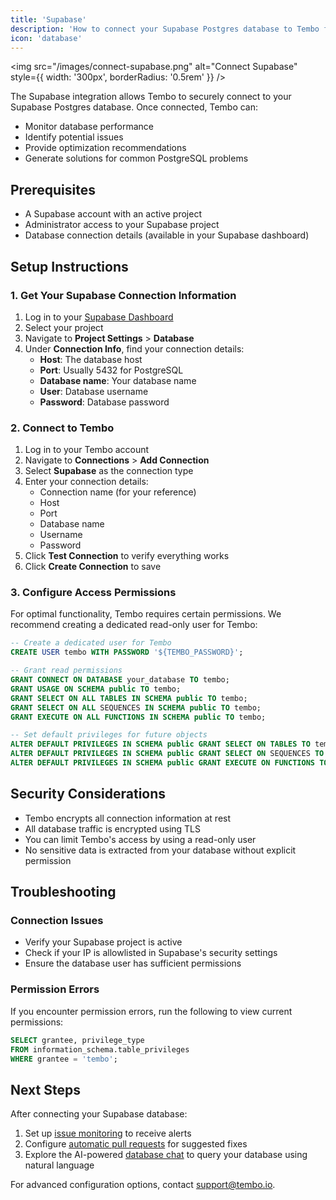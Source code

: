 ```yaml
---
title: 'Supabase'
description: 'How to connect your Supabase Postgres database to Tembo for AI-powered monitoring, optimization, and issue resolution.'
icon: 'database'
---
```


<img
	src="/images/connect-supabase.png"
	alt="Connect Supabase"
	style={{ width: '300px', borderRadius: '0.5rem' }}
/>

The Supabase integration allows Tembo to securely connect to your Supabase Postgres database. Once connected, Tembo can:

- Monitor database performance
- Identify potential issues
- Provide optimization recommendations
- Generate solutions for common PostgreSQL problems

## Prerequisites

- A Supabase account with an active project
- Administrator access to your Supabase project
- Database connection details (available in your Supabase dashboard)

## Setup Instructions

### 1. Get Your Supabase Connection Information

1. Log in to your [Supabase Dashboard](https://app.supabase.io/)
2. Select your project
3. Navigate to **Project Settings** > **Database**
4. Under **Connection Info**, find your connection details:
   - **Host**: The database host
   - **Port**: Usually 5432 for PostgreSQL
   - **Database name**: Your database name
   - **User**: Database username
   - **Password**: Database password

### 2. Connect to Tembo

1. Log in to your Tembo account
2. Navigate to **Connections** > **Add Connection**
3. Select **Supabase** as the connection type
4. Enter your connection details:
   - Connection name (for your reference)
   - Host
   - Port
   - Database name
   - Username
   - Password
5. Click **Test Connection** to verify everything works
6. Click **Create Connection** to save

### 3. Configure Access Permissions

For optimal functionality, Tembo requires certain permissions. We recommend creating a dedicated read-only user for Tembo:

```sql
-- Create a dedicated user for Tembo
CREATE USER tembo WITH PASSWORD '${TEMBO_PASSWORD}';

-- Grant read permissions
GRANT CONNECT ON DATABASE your_database TO tembo;
GRANT USAGE ON SCHEMA public TO tembo;
GRANT SELECT ON ALL TABLES IN SCHEMA public TO tembo;
GRANT SELECT ON ALL SEQUENCES IN SCHEMA public TO tembo;
GRANT EXECUTE ON ALL FUNCTIONS IN SCHEMA public TO tembo;

-- Set default privileges for future objects
ALTER DEFAULT PRIVILEGES IN SCHEMA public GRANT SELECT ON TABLES TO tembo;
ALTER DEFAULT PRIVILEGES IN SCHEMA public GRANT SELECT ON SEQUENCES TO tembo;
ALTER DEFAULT PRIVILEGES IN SCHEMA public GRANT EXECUTE ON FUNCTIONS TO tembo;
```

## Security Considerations

- Tembo encrypts all connection information at rest
- All database traffic is encrypted using TLS
- You can limit Tembo's access by using a read-only user
- No sensitive data is extracted from your database without explicit permission

## Troubleshooting

### Connection Issues

- Verify your Supabase project is active
- Check if your IP is allowlisted in Supabase's security settings
- Ensure the database user has sufficient permissions

### Permission Errors

If you encounter permission errors, run the following to view current permissions:

```sql
SELECT grantee, privilege_type
FROM information_schema.table_privileges
WHERE grantee = 'tembo';
```

## Next Steps

After connecting your Supabase database:

1. Set up [issue monitoring](/solving/issues) to receive alerts
2. Configure [automatic pull requests](/solving/pull-requests) for suggested fixes
3. Explore the AI-powered [database chat](/chat) to query your database using natural language

For advanced configuration options, contact support@tembo.io.
